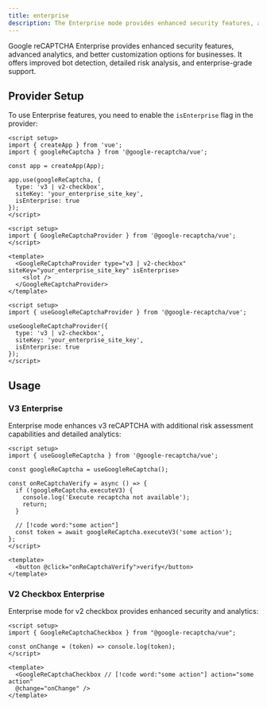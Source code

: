 ```yaml
---
title: enterprise
description: The Enterprise mode provides enhanced security features, advanced analytics, and better customization options for businesses
---
```


Google reCAPTCHA Enterprise provides enhanced security features, advanced analytics, and better customization options for businesses. It offers improved bot detection, detailed risk analysis, and enterprise-grade support.

## Provider Setup

To use Enterprise features, you need to enable the `isEnterprise` flag in the provider:

```vue tab="Plugin"
<script setup>
import { createApp } from 'vue';
import { googleReCaptcha } from '@google-recaptcha/vue';

const app = createApp(App);

app.use(googleReCaptcha, {
  type: 'v3 | v2-checkbox',
  siteKey: 'your_enterprise_site_key',
  isEnterprise: true
});
</script>
```

```vue tab="Component"
<script setup>
import { GoogleReCaptchaProvider } from '@google-recaptcha/vue';
</script>

<template>
  <GoogleReCaptchaProvider type="v3 | v2-checkbox" siteKey="your_enterprise_site_key" isEnterprise>
    <slot />
  </GoogleReCaptchaProvider>
</template>
```

```vue tab="Composable"
<script setup>
import { useGoogleReCaptchaProvider } from '@google-recaptcha/vue';

useGoogleReCaptchaProvider({
  type: 'v3 | v2-checkbox',
  siteKey: 'your_enterprise_site_key',
  isEnterprise: true
});
</script>
```

## Usage

### V3 Enterprise

Enterprise mode enhances v3 reCAPTCHA with additional risk assessment capabilities and detailed analytics:

```vue
<script setup>
import { useGoogleReCaptcha } from '@google-recaptcha/vue';

const googleReCaptcha = useGoogleReCaptcha();

const onReCaptchaVerify = async () => {
  if (!googleReCaptcha.executeV3) {
    console.log('Execute recaptcha not available');
    return;
  }

  // [!code word:"some action"]
  const token = await googleReCaptcha.executeV3('some action');
};
</script>

<template>
  <button @click="onReCaptchaVerify">verify</button>
</template>
```

### V2 Checkbox Enterprise

Enterprise mode for v2 checkbox provides enhanced security and analytics:

```vue
<script setup>
import { GoogleReCaptchaCheckbox } from "@google-recaptcha/vue";

const onChange = (token) => console.log(token);
</script>

<template>
  <GoogleReCaptchaCheckbox // [!code word:"some action"] action="some action"
  @change="onChange" />
</template>
```
